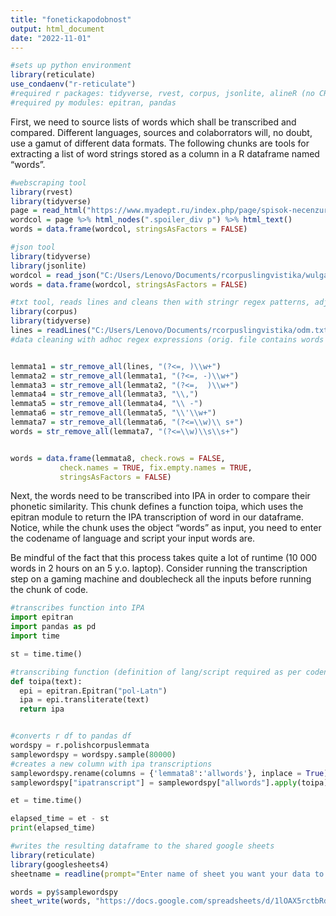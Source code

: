 ---
title: "fonetickapodobnost"
output: html_document
date: "2022-11-01"
---

```{r}
#sets up python environment
library(reticulate)
use_condaenv("r-reticulate")
#required r packages: tidyverse, rvest, corpus, jsonlite, alineR (no CRAN support, see installation guide)
#required py modules: epitran, pandas


```


First, we need to source lists of words which shall be transcribed and compared. Different languages, sources and colaborrators will, no doubt, use a gamut of different data formats. The following chunks are tools for extracting a list of word strings stored as a column in a R dataframe named "words".


```{r}
#webscraping tool
library(rvest)
library(tidyverse)
page = read_html("https://www.myadept.ru/index.php/page/spisok-necenzurnyh-slov-dlja-anti-spama-i-cenzury")
wordcol = page %>% html_nodes(".spoiler_div p") %>% html_text()
words = data.frame(wordcol, stringsAsFactors = FALSE)
```

```{r}
#json tool
library(tidyverse)
library(jsonlite)
wordcol = read_json("C:/Users/Lenovo/Documents/rcorpuslingvistika/wulgaryzmy.json", simplifyVector = TRUE)
words = data.frame(wordcol, stringsAsFactors = FALSE)
```

```{r}
#txt tool, reads lines and cleans then with stringr regex patterns, adjust acc. to your needs
library(corpus)
library(tidyverse)
lines = readLines("C:/Users/Lenovo/Documents/rcorpuslingvistika/odm.txt")
#data cleaning with adhoc regex expressions (orig. file contains words with all possible conjugations/declensions, this series of steps returns only lemmata rid off excess punctuation)


lemmata1 = str_remove_all(lines, "(?<=, )\\w+")
lemmata2 = str_remove_all(lemmata1, "(?<=, -)\\w+")
lemmata3 = str_remove_all(lemmata2, "(?<=,  )\\w+")
lemmata4 = str_remove_all(lemmata3, "\\,")
lemmata5 = str_remove_all(lemmata4, "\\ -")
lemmata6 = str_remove_all(lemmata5, "\\'\\w+")
lemmata7 = str_remove_all(lemmata6, "(?<=\\w)\\ s+")
words = str_remove_all(lemmata7, "(?<=\\w)\\s\\s+")


words = data.frame(lemmata8, check.rows = FALSE,
           check.names = TRUE, fix.empty.names = TRUE,
           stringsAsFactors = FALSE)

```

Next, the words need to be transcribed into IPA in order to compare their phonetic similarity. This chunk defines a function toipa, which uses the epitran module to return the IPA transcription of word in our dataframe. Notice, while the chunk uses the object "words" as input, you need to enter the codename of language and script your input words are.

Be mindful of the fact that this process takes quite a lot of runtime (10 000 words in 2 hours on an 5 y.o. laptop). Consider running the transcription step on a gaming machine and doublecheck all the inputs before running the chunk of code.


```{python}
#transcribes function into IPA
import epitran
import pandas as pd
import time

st = time.time()

#transcribing function (definition of lang/script required as per codenames in the Epitran docs)
def toipa(text):
  epi = epitran.Epitran("pol-Latn")
  ipa = epi.transliterate(text)
  return ipa


#converts r df to pandas df
wordspy = r.polishcorpuslemmata
samplewordspy = wordspy.sample(80000)
#creates a new column with ipa transcriptions
samplewordspy.rename(columns = {'lemmata8':'allwords'}, inplace = True)
samplewordspy["ipatranscript"] = samplewordspy["allwords"].apply(toipa)

et = time.time()

elapsed_time = et - st
print(elapsed_time)

```

```{r} 
#writes the resulting dataframe to the shared google sheets
library(reticulate)
library(googlesheets4)
sheetname = readline(prompt="Enter name of sheet you want your data to be save: ")

words = py$samplewordspy
sheet_write(words, "https://docs.google.com/spreadsheets/d/1lOAX5rctbRdIptbGHm_qnDw8GjqEVff7aIy9nRYbItg/edit?usp=sharing", sheet = sheetname)
```







